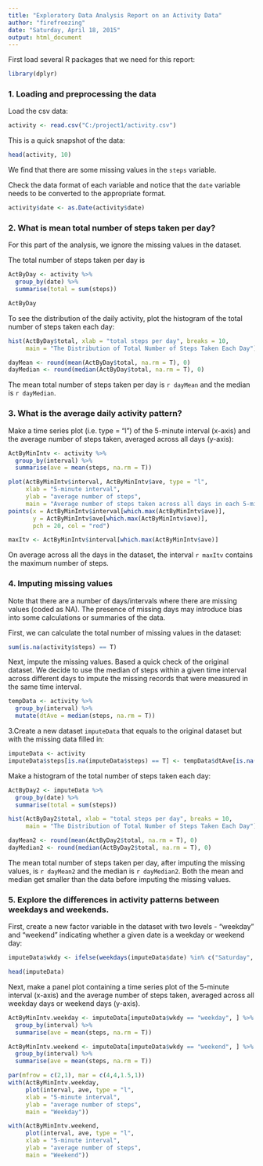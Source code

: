 ```yaml
---
title: "Exploratory Data Analysis Report on an Activity Data"
author: "firefreezing"
date: "Saturday, April 18, 2015"
output: html_document
---
```


First load several R packages that we need for this report:
```r
library(dplyr)
```

### 1. Loading and preprocessing the data
Load the csv data:
```r
activity <- read.csv("C:/project1/activity.csv")
```

This is a quick snapshot of the data:
```r
head(activity, 10)
```

We find that there are some missing values in the `steps` variable. 

Check the data format of each variable and notice that the `date` variable needs to be converted to the appropriate format.
```r
activity$date <- as.Date(activity$date)
```

### 2. What is mean total number of steps taken per day?

For this part of the analysis, we ignore the missing values in the dataset.

The total number of steps taken per day is
```r
ActByDay <- activity %>%
  group_by(date) %>%
  summarise(total = sum(steps))

ActByDay
```


To see the distribution of the daily activity, plot the histogram of the total number of steps taken each day:

```r
hist(ActByDay$total, xlab = "total steps per day", breaks = 10,
     main = "The Distribution of Total Number of Steps Taken Each Day")
```

```r
dayMean <- round(mean(ActByDay$total, na.rm = T), 0)
dayMedian <- round(median(ActByDay$total, na.rm = T), 0)
```

The mean total number of steps taken per day is `r dayMean` and the median is 
`r dayMedian`.

### 3. What is the average daily activity pattern?

Make a time series plot (i.e. type = "l") of the 5-minute interval (x-axis) and the average number of steps taken, averaged across all days (y-axis):

```r
ActByMinIntv <- activity %>%
  group_by(interval) %>%
  summarise(ave = mean(steps, na.rm = T))
```

```r
plot(ActByMinIntv$interval, ActByMinIntv$ave, type = "l", 
     xlab = "5-minute interval", 
     ylab = "average number of steps",
     main = "Average number of steps taken across all days in each 5-minute interval")
points(x = ActByMinIntv$interval[which.max(ActByMinIntv$ave)],
       y = ActByMinIntv$ave[which.max(ActByMinIntv$ave)],
       pch = 20, col = "red")
```

```r
maxItv <- ActByMinIntv$interval[which.max(ActByMinIntv$ave)]
```
On average across all the days in the dataset, the interval `r maxItv` contains the maximum number of steps.


### 4. Imputing missing values

Note that there are a number of days/intervals where there are missing values (coded as NA). The presence of missing days may introduce bias into some calculations or summaries of the data.

First, we can calculate the total number of missing values in the dataset:

```r
sum(is.na(activity$steps) == T)
```

Next, impute the missing values. Based a quick check of the original dataset. We decide to use the median of steps within a given time interval across different days to impute the missing records that were measured in the same time interval.   

```r
tempData <- activity %>%
  group_by(interval) %>%
  mutate(dtAve = median(steps, na.rm = T))
```

3.Create a new dataset `imputeData` that equals to the original dataset but with the missing data filled in:

```r
imputeData <- activity
imputeData$steps[is.na(imputeData$steps) == T] <- tempData$dtAve[is.na(imputeData$steps) == T]
```

Make a histogram of the total number of steps taken each day:
```r
ActByDay2 <- imputeData %>%
  group_by(date) %>%
  summarise(total = sum(steps))
```

```r
hist(ActByDay2$total, xlab = "total steps per day", breaks = 10,
     main = "The Distribution of Total Number of Steps Taken Each Day")
```


```r
dayMean2 <- round(mean(ActByDay2$total, na.rm = T), 0)
dayMedian2 <- round(median(ActByDay2$total, na.rm = T), 0)
```


The mean total number of steps taken per day, after imputing the missing values, is `r dayMean2` and the median is `r dayMedian2`. Both the mean and median get smaller than the data before imputing the missing values. 

### 5. Explore the differences in activity patterns between weekdays and weekends.

First, create a new factor variable in the dataset with two levels - "weekday" and "weekend" indicating whether a given date is a weekday or weekend day:

```r
imputeData$wkdy <- ifelse(weekdays(imputeData$date) %in% c("Saturday", "Sunday"), "weekend", "weekday")

head(imputeData)
```

Next, make a panel plot containing a time series plot of the 5-minute interval (x-axis) and the average number of steps taken, averaged across all weekday days or weekend days (y-axis). 

```r
ActByMinIntv.weekday <- imputeData[imputeData$wkdy == "weekday", ] %>%
  group_by(interval) %>%
  summarise(ave = mean(steps, na.rm = T))
```

```r
ActByMinIntv.weekend <- imputeData[imputeData$wkdy == "weekend", ] %>%
  group_by(interval) %>%
  summarise(ave = mean(steps, na.rm = T))
```

```r
par(mfrow = c(2,1), mar = c(4,4,1.5,1))
with(ActByMinIntv.weekday,
     plot(interval, ave, type = "l", 
     xlab = "5-minute interval", 
     ylab = "average number of steps",
     main = "Weekday"))

with(ActByMinIntv.weekend,
     plot(interval, ave, type = "l", 
     xlab = "5-minute interval", 
     ylab = "average number of steps",
     main = "Weekend"))
```
